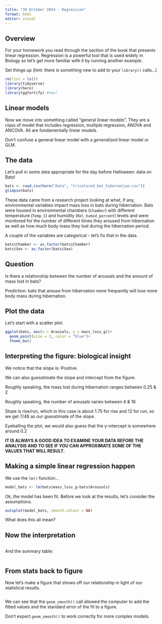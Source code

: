 ```yaml
---
title: "30 October 2024 - Regression"
format: html
editor: visual
---
```


## Overview

For your homework you read through the section of the book that presents linear regression. Regression is a powerful tool that is used widely in Biology so let's get more familiar with it by running another example.

Set things up (hint: there is something new to add to your `library()` calls...)

```r
rm(list = ls())
library(tidyverse)
library(here)
library(ggfortify) #new!
```

## Linear models

Now we move into something called "general linear models". They are a class of model that includes regression, multiple regression, ANOVA and ANCOVA. All are fundamentally linear models.

Don't confuse a general linear model with a *generalized* linear model or GLM.

## The data

Let's pull in some data appropriate for the day before Halloween: data on Bats!

```r
bats <- read.csv(here("Data", "tricolored_bat_hibernation.csv"))
glimpse(bats)
```

These data came from a research project looking at what, if any, environmental variables impact mass loss in bats during hibernation. Bats were housed in environmental chambers (`Chamber`) with different temperature (`Temp_C`) and humidity (`Rel_humid_percent`) levels and were monitored for the number of different times they aroused from hibernation as well as how much body mass they lost during the hibernation period.

A couple of the variables are categorical - let's fix that in the data.

```r
bats$Chamber <- as.factor(bats$Chamber)
bats$Sex <- as.factor(bats$Sex)
```

## Question

Is there a relationship between the number of arousals and the amount of mass lost in bats?

Prediction: bats that arouse from hibernation more frequently will lose more body mass during hibernation.

## Plot the data

Let's start with a scatter plot:

```r
ggplot(bats, aes(x = Arousals, y = mass_loss_g))+
  geom_point(size = 3, color = "blue")+
  theme_bw()
```

## Interpreting the figure: biological insight

We notice that the slope is: Positive.

We can also guesstimate the slope and intercept from the figure:

Roughly speaking, the mass lost during hibernation ranges between 0.25 & 2

Roughly speaking, the number of arousals varies between 4 & 16

Slope is rise/run, which in this case is about 1.75 for rise and 12 for run, so we get 7/48 as our guesstimate of the slope.

Eyeballing the plot, we would also guess that the y-intercept is somewhere around 0.2

**IT IS ALWAYS A GOOD IDEA TO EXAMINE YOUR DATA BEFORE THE ANALYSIS AND TO SEE IF YOU CAN APPROXIMATE SOME OF THE VALUES THAT WILL RESULT.**

## Making a simple linear regression happen

We use the `lm()` function...

```r
model_bats <- lm(bats$mass_loss_g~bats$Arousals)
```

Ok, the model has been fit. Before we look at the results, let's consider the assumptions.

```r
autoplot(model_bats, smooth.colour = NA)
```

What does this all mean?

## Now the interpretation

```r

```

And the summary table:

```r

```

## From stats back to figure

Now let's make a figure that shows off our relationship in light of our statistical results.

```r

```

We can see that the `geom_smooth()` call allowed the computer to add the fitted values and the standard error of the fit to a figure.

Don't expect `geom_smooth()` to work correctly for more complex models.
